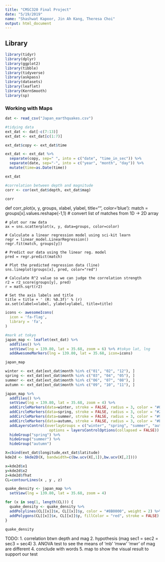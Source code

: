 ```yaml
---
title: "CMSC320 Final Project"
date: "5/19/2019"
name: "Shashwat Kapoor, Jin Ah Kang, Theresa Choi"
output: html_document
---
```


## Library

```r
library(tidyr)
library(dplyr)
library(ggplot2)
library(tibble)
library(tidyverse)
library(askpass)
library(datasets)
library(leaflet)
library(KernSmooth)
library(sp)
```

### Working with Maps

```r
dat <- read_csv("Japan_earthquakes.csv")

#tidying data
ext_dat <- dat[-c(7:13)] 
ext_dat <- ext_dat[c(1:7)]

ext_dat$copy <- ext_dat$time

ext_dat <- ext_dat %>%
  separate(copy, sep=" ", into = c("date", "time_in_sec")) %>%
  separate(date, sep="-", into = c("year", "month", "day")) %>%
  mutate(time=as.Date(time))

ext_dat
```

```r
#correlation between depth and magnitude
corr <- cor(ext_dat$depth, ext_dat$mag)

corr
```
def corr_plot(x, y, groups, xlabel, ylabel, title="", color='blue'):
    match = groups[x].values.reshape(-1,1) # convert list of matches from 1D -> 2D array
    
    # plot our raw data
    ax = sns.scatterplot(x, y, data=groups, color=color)
    
    # Calculate a linear regression model using sci-kit learn
    regr = linear_model.LinearRegression()
    regr.fit(match, groups[y])
    
    # Predict our data using the linear reg. model
    pred = regr.predict(match)
    
    # Plot the predicted regression data (line)
    sns.lineplot(groups[x], pred, color="red")
    
    # Calculate R^2 value so we can judge the correlation strength
    r2 = r2_score(groups[y], pred)
    r = math.sqrt(r2)
    
    # Set the axis labels and title
    title = title + ' (R: %0.3f)' % (r)
    ax.set(xlabel=xlabel, ylabel=ylabel, title=title)
    
    
```r
icons <- awesomeIcons(
  icon = 'fa-flag',
  library = 'fa',
)

#mark at tokyo
japan_map <- leaflet(ext_dat) %>%
  addTiles() %>%
  setView(lng = 139.80, lat = 35.68, zoom = 6) %>% #tokyo lat, lng
  addAwesomeMarkers(lng = 139.80, lat = 35.68, icon=icons)

japan_map
```

```r
winter <- ext_dat[ext_dat$month %in% c("01", "02", "12"), ]
spring <- ext_dat[ext_dat$month %in% c("03", "04", "05"), ]
summer <- ext_dat[ext_dat$month %in% c("06", "07", "08"), ]
autumn <- ext_dat[ext_dat$month %in% c("09", "10", "11"), ]

japan_map %>%
  addTiles() %>%
  setView(lng = 139.80, lat = 35.68, zoom = 4) %>%
  addCircleMarkers(data=winter, stroke = FALSE, radius = 3, color = "#0080FF", group = "winter") %>%
  addCircleMarkers(data=spring, stroke = FALSE, radius = 3, color = "#29AB87", group = "spring") %>%
  addCircleMarkers(data=summer, stroke = FALSE, radius = 3, color = "#999900", group = "summer") %>%
  addCircleMarkers(data=autumn, stroke = FALSE, radius = 3, color = "#EA3C53", group = "autumn") %>%
  addLayersControl(overlayGroups = c("winter", "spring", "summer", "autumn"),
                    options = layersControlOptions(collapsed = FALSE)) %>%
  hideGroup("spring") %>%
  hideGroup("summer") %>%
  hideGroup("autumn")
```

```r
X=cbind(ext_dat$longitude,ext_dat$latitude)
kde2d <- bkde2D(X, bandwidth=c(bw.ucv(X[,1]),bw.ucv(X[,2])))

x=kde2d$x1
y=kde2d$x2
z=kde2d$fhat
CL=contourLines(x , y , z)

quake_density <- japan_map %>%
  setView(lng = 139.80, lat = 35.68, zoom = 4)

for (x in seq(1, length(CL))) {
  quake_density <- quake_density %>%
  addPolylines(CL[[x]]$x, CL[[x]]$y, color = "#8B0000", weight = 2) %>%
  addPolygons(CL[[x]]$x, CL[[x]]$y, fillColor = "red", stroke = FALSE)
}

quake_density
```

TODO: 
1. correlation btwn depth and mag
2. hypothesis (mag sec1 = sec2 = sec3 = sec4)
3. ANOVA test to see the means of 'mb' 'mww' 'mwr' of mag are different
4. conclude with words
5. map to show the visual result to support our test 
